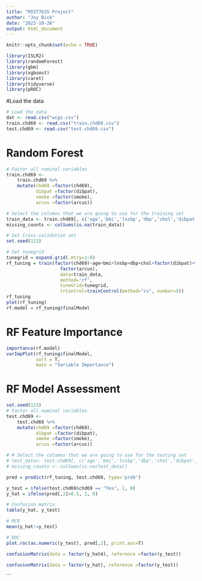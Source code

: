---
title: "MIST7635 Project"
author: "Joy Bick"
date: "2023-10-26"
output: html_document
---

```{r setup, include=FALSE}
knitr::opts_chunk$set(echo = TRUE)
```

```{r}
library(ISLR2)
library(randomForest)
library(gbm)
library(xgboost)
library(caret)
library(tidyverse)
library(pROC)
```

#Load the data
```{r}
# Load the data
dat <- read.csv("wcgs.csv")
train.chd69 <- read.csv("train.chd69.csv")
test.chd69 <- read.csv("test.chd69.csv")
```

# Random Forest
```{r}
# Factor all nominal variables
train.chd69 <-
	train.chd69 %>% 
	mutate(chd69 =factor(chd69),
		   dibpat =factor(dibpat),
		   smoke =factor(smoke),
		   arcus =factor(arcus))

# Select the columns that we are going to use for the training set 
train_data <- train.chd69[, c('age','bmi','lnsbp','dbp','chol','dibpat','smoke','arcus','chd69')]
missing_counts <- colSums(is.na(train_data))

# Set Cross-validation set
set.seed(123)

# Set tunegrid
tunegrid = expand.grid(.mtry=1:8)
rf_tuning = train(factor(chd69)~age+bmi+lnsbp+dbp+chol+factor(dibpat)+factor(smoke)+
                    factor(arcus),
                    data=train_data, 
                    method='rf',  
                    tuneGrid=tunegrid, 
                    trControl=trainControl(method="cv", number=5))
rf_tuning
plot(rf_tuning)
rf.model = rf_tuning$finalModel
```
# RF Feature Importance 
```{r}
importance(rf.model)
varImpPlot(rf_tuning$finalModel,
           sort = T,
           main = "Variable Importance")
```
# RF Model Assessment 
```{r}
set.seed(123)
# Factor all nominal variables
test.chd69 <-
	test.chd69 %>%
	mutate(chd69 =factor(chd69),
		   dibpat =factor(dibpat),
		   smoke =factor(smoke),
		   arcus =factor(arcus))

# # Select the columns that we are going to use for the testing set 
# test_data<- test.chd69[, c('age','bmi','lnsbp','dbp','chol','dibpat','smoke','arcus','chd69')]
# missing_counts <- colSums(is.na(test_data))

pred = predict(rf_tuning, test.chd69, type='prob')

y_test = ifelse(test.chd69$chd69 == "Yes", 1, 0)
y_hat = ifelse(pred[,2]>0.5, 1, 0)

# Confusion matrix
table(y_hat, y_test)

# MCR
mean(y_hat!=y_test)

# ROC
plot.roc(as.numeric(y_test), pred[,2], print.auc=T)

confusionMatrix(data = factor(y_hat4), reference =factor(y_test))

confusionMatrix(data = factor(y_hat), reference =factor(y_test))
```
```









